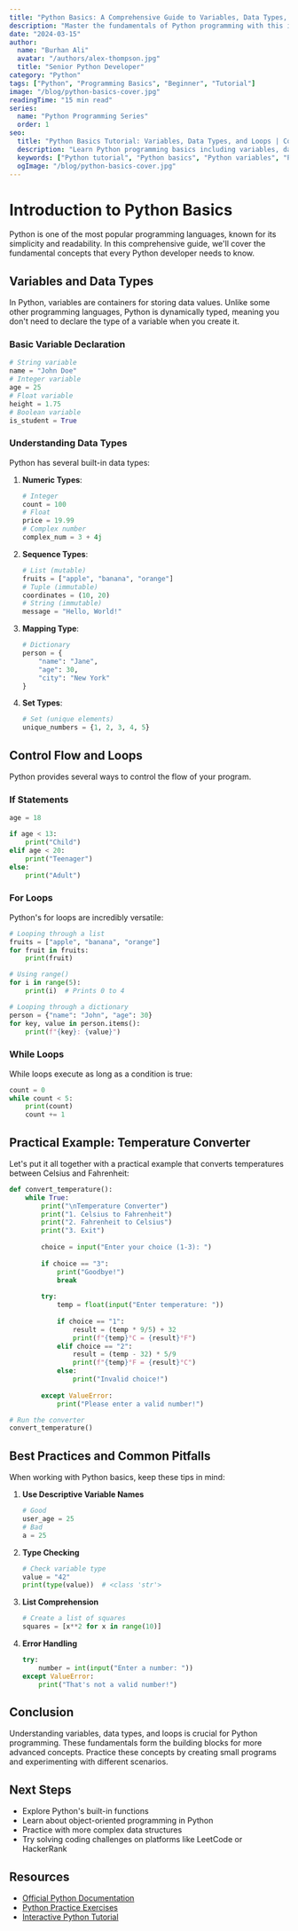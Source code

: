 ```yaml
---
title: "Python Basics: A Comprehensive Guide to Variables, Data Types, and Loops"
description: "Master the fundamentals of Python programming with this in-depth guide covering variables, data types, and control structures. Perfect for beginners starting their programming journey."
date: "2024-03-15"
author:
  name: "Burhan Ali"
  avatar: "/authors/alex-thompson.jpg"
  title: "Senior Python Developer"
category: "Python"
tags: ["Python", "Programming Basics", "Beginner", "Tutorial"]
image: "/blog/python-basics-cover.jpg"
readingTime: "15 min read"
series:
  name: "Python Programming Series"
  order: 1
seo:
  title: "Python Basics Tutorial: Variables, Data Types, and Loops | Complete Guide 2024"
  description: "Learn Python programming basics including variables, data types, and loops with practical examples. Perfect for beginners starting with Python in 2024."
  keywords: ["Python tutorial", "Python basics", "Python variables", "Python data types", "Python loops", "learn Python", "Python for beginners"]
  ogImage: "/blog/python-basics-cover.jpg"
---
```


# Introduction to Python Basics

Python is one of the most popular programming languages, known for its simplicity and readability. In this comprehensive guide, we'll cover the fundamental concepts that every Python developer needs to know.

## Variables and Data Types

In Python, variables are containers for storing data values. Unlike some other programming languages, Python is dynamically typed, meaning you don't need to declare the type of a variable when you create it.

### Basic Variable Declaration

```python
# String variable
name = "John Doe"
# Integer variable
age = 25
# Float variable
height = 1.75
# Boolean variable
is_student = True
```

### Understanding Data Types

Python has several built-in data types:

1. **Numeric Types**:
   ```python
   # Integer
   count = 100
   # Float
   price = 19.99
   # Complex number
   complex_num = 3 + 4j
   ```

2. **Sequence Types**:
   ```python
   # List (mutable)
   fruits = ["apple", "banana", "orange"]
   # Tuple (immutable)
   coordinates = (10, 20)
   # String (immutable)
   message = "Hello, World!"
   ```

3. **Mapping Type**:
   ```python
   # Dictionary
   person = {
       "name": "Jane",
       "age": 30,
       "city": "New York"
   }
   ```

4. **Set Types**:
   ```python
   # Set (unique elements)
   unique_numbers = {1, 2, 3, 4, 5}
   ```

## Control Flow and Loops

Python provides several ways to control the flow of your program.

### If Statements

```python
age = 18

if age < 13:
    print("Child")
elif age < 20:
    print("Teenager")
else:
    print("Adult")
```

### For Loops

Python's for loops are incredibly versatile:

```python
# Looping through a list
fruits = ["apple", "banana", "orange"]
for fruit in fruits:
    print(fruit)

# Using range()
for i in range(5):
    print(i)  # Prints 0 to 4

# Looping through a dictionary
person = {"name": "John", "age": 30}
for key, value in person.items():
    print(f"{key}: {value}")
```

### While Loops

While loops execute as long as a condition is true:

```python
count = 0
while count < 5:
    print(count)
    count += 1
```

## Practical Example: Temperature Converter

Let's put it all together with a practical example that converts temperatures between Celsius and Fahrenheit:

```python
def convert_temperature():
    while True:
        print("\nTemperature Converter")
        print("1. Celsius to Fahrenheit")
        print("2. Fahrenheit to Celsius")
        print("3. Exit")
        
        choice = input("Enter your choice (1-3): ")
        
        if choice == "3":
            print("Goodbye!")
            break
            
        try:
            temp = float(input("Enter temperature: "))
            
            if choice == "1":
                result = (temp * 9/5) + 32
                print(f"{temp}°C = {result}°F")
            elif choice == "2":
                result = (temp - 32) * 5/9
                print(f"{temp}°F = {result}°C")
            else:
                print("Invalid choice!")
                
        except ValueError:
            print("Please enter a valid number!")

# Run the converter
convert_temperature()
```

## Best Practices and Common Pitfalls

When working with Python basics, keep these tips in mind:

1. **Use Descriptive Variable Names**
   ```python
   # Good
   user_age = 25
   # Bad
   a = 25
   ```

2. **Type Checking**
   ```python
   # Check variable type
   value = "42"
   print(type(value))  # <class 'str'>
   ```

3. **List Comprehension**
   ```python
   # Create a list of squares
   squares = [x**2 for x in range(10)]
   ```

4. **Error Handling**
   ```python
   try:
       number = int(input("Enter a number: "))
   except ValueError:
       print("That's not a valid number!")
   ```

## Conclusion

Understanding variables, data types, and loops is crucial for Python programming. These fundamentals form the building blocks for more advanced concepts. Practice these concepts by creating small programs and experimenting with different scenarios.

## Next Steps

- Explore Python's built-in functions
- Learn about object-oriented programming in Python
- Practice with more complex data structures
- Try solving coding challenges on platforms like LeetCode or HackerRank

## Resources

- [Official Python Documentation](https://docs.python.org/3/)
- [Python Practice Exercises](https://www.practicepython.org/)
- [Interactive Python Tutorial](https://www.learnpython.org/) 